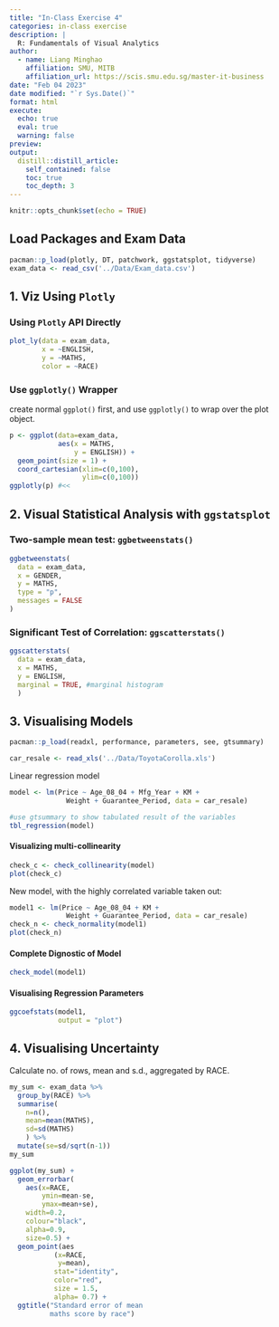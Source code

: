 ```yaml
---
title: "In-Class Exercise 4"
categories: in-class exercise
description: |
  R: Fundamentals of Visual Analytics
author:
  - name: Liang Minghao
    affiliation: SMU, MITB
    affiliation_url: https://scis.smu.edu.sg/master-it-business
date: "Feb 04 2023"
date modified: "`r Sys.Date()`"
format: html
execute: 
  echo: true
  eval: true
  warning: false
preview: 
output:
  distill::distill_article:
    self_contained: false
    toc: true
    toc_depth: 3
---
```


```r
knitr::opts_chunk$set(echo = TRUE)
```

## Load Packages and Exam Data

```r
pacman::p_load(plotly, DT, patchwork, ggstatsplot, tidyverse)
exam_data <- read_csv('../Data/Exam_data.csv')
```

## 1. Viz Using `Plotly`

### Using `Plotly` API Directly

```r
plot_ly(data = exam_data, 
        x = ~ENGLISH, 
        y = ~MATHS, 
        color = ~RACE)
```

### Use `ggplotly()` Wrapper

create normal `ggplot()` first, and use `ggplotly()` to wrap over the plot object.

```r
p <- ggplot(data=exam_data, 
            aes(x = MATHS,
                y = ENGLISH)) +
  geom_point(size = 1) +
  coord_cartesian(xlim=c(0,100),
                  ylim=c(0,100))
ggplotly(p) #<<
```

## 2. Visual Statistical Analysis with `ggstatsplot`

### Two-sample mean test: `ggbetweenstats()`

```r
ggbetweenstats(
  data = exam_data,
  x = GENDER, 
  y = MATHS,
  type = "p",
  messages = FALSE
)
```

### Significant Test of Correlation: `ggscatterstats()`

```r
ggscatterstats(
  data = exam_data,
  x = MATHS,
  y = ENGLISH,
  marginal = TRUE, #marginal histogram
  )
```

## 3. Visualising Models

```r
pacman::p_load(readxl, performance, parameters, see, gtsummary)
```

```r
car_resale <- read_xls('../Data/ToyotaCorolla.xls')
```

Linear regression model

```r
model <- lm(Price ~ Age_08_04 + Mfg_Year + KM + 
              Weight + Guarantee_Period, data = car_resale)

#use gtsummary to show tabulated result of the variables
tbl_regression(model)
```

#### Visualizing multi-collinearity

```r
check_c <- check_collinearity(model)
plot(check_c)
```

New model, with the highly correlated variable taken out:

```r
model1 <- lm(Price ~ Age_08_04 + KM + 
              Weight + Guarantee_Period, data = car_resale)
check_n <- check_normality(model1)
plot(check_n)
```

#### Complete Dignostic of Model

```r
check_model(model1)
```
#### Visualising Regression Parameters

```r
ggcoefstats(model1, 
            output = "plot")
```
## 4. Visualising Uncertainty

Calculate no. of rows, mean and s.d., aggregated by RACE.
```r
my_sum <- exam_data %>%
  group_by(RACE) %>%
  summarise(
    n=n(),
    mean=mean(MATHS),
    sd=sd(MATHS)
    ) %>%
  mutate(se=sd/sqrt(n-1))
my_sum
```



```r
ggplot(my_sum) +
  geom_errorbar(
    aes(x=RACE, 
        ymin=mean-se, 
        ymax=mean+se), 
    width=0.2, 
    colour="black", 
    alpha=0.9, 
    size=0.5) +
  geom_point(aes
           (x=RACE, 
            y=mean), 
           stat="identity", 
           color="red",
           size = 1.5,
           alpha= 0.7) +
  ggtitle("Standard error of mean 
          maths score by race")
```








